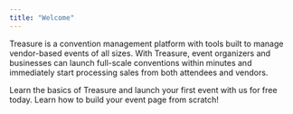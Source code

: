 ```yaml
---
title: "Welcome"
---
```


Treasure is a convention management platform with tools built to manage vendor-based events of all sizes. With Treasure, event organizers and businesses can launch full-scale conventions within minutes and immediately start processing sales from both attendees and vendors.

<CardGroup cols={2}>
  <Card title="Quickstart" icon="rocket" href="https://mintlify.com/docs/quickstart">
    Learn the basics of Treasure and launch your first event with us for free today.
  </Card>

  <Card title="Creating an Event" icon="calendar-image" href="https://mintlify.com/docs/development">
    Learn how to build your event page from scratch!
  </Card>
</CardGroup>